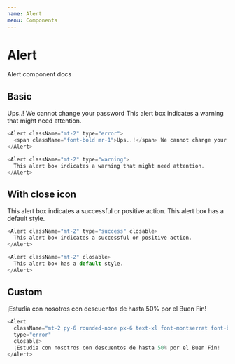 ```yaml
---
name: Alert
menu: Components
---
```


# Alert
Alert component docs 

## Basic
<Alert className="mt-2" type="error">
  <span className="font-bold mr-1">Ups..!</span> We cannot change your password
</Alert>

<Alert className="mt-2" type="warning">
  This alert box indicates a warning that might need attention.
</Alert>

```js
<Alert className="mt-2" type="error">
  <span className="font-bold mr-1">Ups..!</span> We cannot change your password
</Alert>

<Alert className="mt-2" type="warning">
  This alert box indicates a warning that might need attention.
</Alert>
```


## With close icon
<Alert className="mt-2" type="success" closable>
  This alert box indicates a successful or positive action. 
</Alert>

<Alert className="mt-2" closable>
  This alert box has a default style.
</Alert>

```js
<Alert className="mt-2" type="success" closable>
  This alert box indicates a successful or positive action. 
</Alert>

<Alert className="mt-2" closable>
  This alert box has a default style.
</Alert>
```

## Custom
<Alert
  className="mt-2 py-6 rounded-none px-6 text-xl font-montserrat font-bold"
  type="error"
  closable>
  ¡Estudia con nosotros con descuentos de hasta 50% por el Buen Fin!
</Alert>

```js
<Alert
  className="mt-2 py-6 rounded-none px-6 text-xl font-montserrat font-bold"
  type="error"
  closable>
  ¡Estudia con nosotros con descuentos de hasta 50% por el Buen Fin!
</Alert>
```